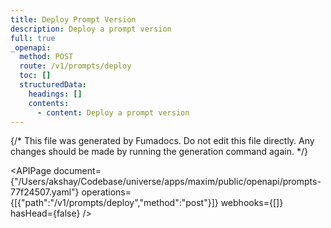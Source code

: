 ```yaml
---
title: Deploy Prompt Version
description: Deploy a prompt version
full: true
_openapi:
  method: POST
  route: /v1/prompts/deploy
  toc: []
  structuredData:
    headings: []
    contents:
      - content: Deploy a prompt version
---
```


{/* This file was generated by Fumadocs.
Do not edit this file directly. Any changes should be made by running the generation command again. */}

<APIPage document={"/Users/akshay/Codebase/universe/apps/maxim/public/openapi/prompts-77f24507.yaml"} operations={[{"path":"/v1/prompts/deploy","method":"post"}]} webhooks={[]} hasHead={false} />